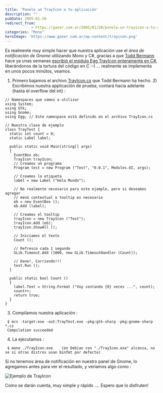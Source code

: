 ```yaml
---
title: 'Ponele un TrayIcon a tu aplicación'
description: ""
pubDate: 2005-01-20
redirect_from: 
            - https://gazer.com.ar/2005/01/20/ponele-un-trayicon-a-tu-applicacion/
categories: "Mono"
heroImage: 'https://www.gazer.com.ar/wp-content/trayicon.png'
---
```

Es realmente muy simple hacer que nuestra aplicación use el _área de notificación de Gnome_ utilizando Mono y C#, gracias a que [Todd Bermann](http://codeblogs.ximian.com/blogs/tberman/) hace ya unas semanas [escribió el módulo Egg TrayIcon enteramente en C#](http://codeblogs.ximian.com/blogs/tberman/archives/000439.html), liberándonos de la tortura del código en C :-) ... realmente se implementa en unos pocos minútos, veamos.

1. Primero bajamos el archivo [TrayIcon.cs](http://codeblogs.ximian.com/blogs/tberman/archives/TrayIcon.cs) que Todd Bermann ha hecho. 2) Escribimos nuestra applicación de prueba, contará hacia adelante (hasta el overflow del int) :

```
// Namespaces que vamos a utilizar
using System;
using Gtk;
using Gnome;
using Egg; // Este namespace está definido en el archivo TrayIcon.cs

// Nuestra clase de ejemplo
class TrayTest {
  static int count = 0;
  static Label label;

  public static void Main(string[] args)
  {
    EventBox eb;
    TrayIcon trayIcon;
    // Creamos un programa
    Program test = new Program ("Test", "0.0.1", Modules.UI, args);

    // Creamos la etiqueta
    label = new Label ("Hola Mundo");

    // No realmente necesario para este ejemplo, pero si deseamos agregar
    // menú contextual o tooltip es necesario
    eb = new EventBox ();
    eb.Add (label);

    // Creamos el tooltip
    trayIcon = new TrayIcon ("Test");
    trayIcon.Add (eb);
    trayIcon.ShowAll ();

    // Iniciamos el texto
    Count ();

    // Refresco cada 1 segundo
    GLib.Timeout.Add (1000, new GLib.TimeoutHandler (Count));

    // Done!, Corriendo!!!
    test.Run ();
  }

  public static bool Count ()
  {
    label.Text = String.Format ("Voy contando {0} veces ...", count);
    count++;
    return true;
  }
}
```

3. Compilamos nuestra aplicación :

```
 $ mcs -target:exe -out:TrayTest.exe -pkg:gtk-sharp -pkg:gnome-sharp *.cs
 Compilation succeeded
```

4. La ejecutamos :

```
 $ mono ./TrayIcon.exe    (en Debian con "./TrayIcon.exe" alcanza, no se si otras distros usan binfmt por defecto)
```

Si no tenemos área de notificación en nuestro panel de Gnome, lo agregamos antes para ver el resultado, y veríamos algo como :

![Ejemplo de TrayIcon](https://www.gazer.com.ar/wp-content/trayicon.png)

Como se darán cuenta, muy simple y rápido .... Espero que lo disfruten!
